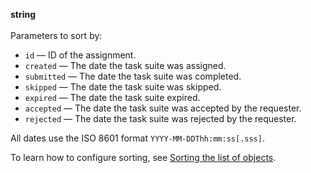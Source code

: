 **string**<br/><br/>Parameters to sort by:

- `id` — ID of the assignment.
- `created` — The date the task suite was assigned.
- `submitted` — The date the task suite was completed.
- `skipped` — The date the task suite was skipped.
- `expired` — The date the task suite expired.
- `accepted` — The date the task suite was accepted by the requester.
- `rejected` — The date the task suite was rejected by the requester.

<Note mode="note" title="Note">

All dates use the ISO 8601 format `YYYY-MM-DDThh:mm:ss[.sss]`.

</Note>

To learn how to configure sorting, see [Sorting the list of objects](/docs/api/sorting).